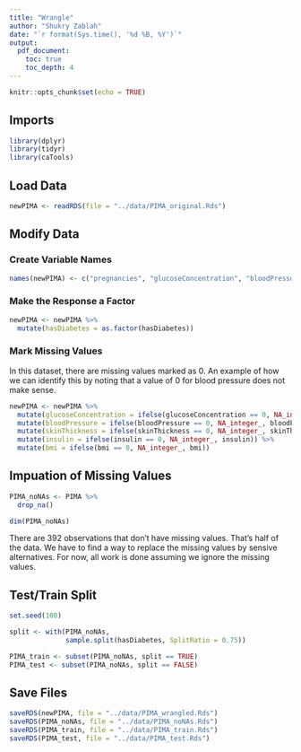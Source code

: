 ```yaml
---
title: "Wrangle"
author: "Shukry Zablah"
date: "`r format(Sys.time(), '%d %B, %Y')`"
output: 
  pdf_document:
    toc: true
    toc_depth: 4
---
```


```r
knitr::opts_chunk$set(echo = TRUE)
```

## Imports

```r
library(dplyr)
library(tidyr)
library(caTools)
```

## Load Data

```r
newPIMA <- readRDS(file = "../data/PIMA_original.Rds")
```

## Modify Data

### Create Variable Names

```r
names(newPIMA) <- c("pregnancies", "glucoseConcentration", "bloodPressure", "skinThickness", "insulin", "bmi", "diabetesPedigreeFunction", "age", "hasDiabetes")
```

### Make the Response a Factor

```r
newPIMA <- newPIMA %>% 
  mutate(hasDiabetes = as.factor(hasDiabetes))
```

### Mark Missing Values

In this dataset, there are missing values marked as 0. An example of how we can identify this by noting that a value of 0 for blood pressure does not make sense.

```r
newPIMA <- newPIMA %>%
  mutate(glucoseConcentration = ifelse(glucoseConcentration == 0, NA_integer_, glucoseConcentration)) %>%
  mutate(bloodPressure = ifelse(bloodPressure == 0, NA_integer_, bloodPressure)) %>%
  mutate(skinThickness = ifelse(skinThickness == 0, NA_integer_, skinThickness)) %>%
  mutate(insulin = ifelse(insulin == 0, NA_integer_, insulin)) %>%
  mutate(bmi = ifelse(bmi == 0, NA_integer_, bmi))
```

## Impuation of Missing Values

```r
PIMA_noNAs <- PIMA %>% 
  drop_na()

dim(PIMA_noNAs)
```
There are 392 observations that don't have missing values. That's half of the data. We have to find a way to replace the missing values by sensive alternatives. For now, all work is done assuming we ignore the missing values.

## Test/Train Split

```r
set.seed(100)

split <- with(PIMA_noNAs, 
              sample.split(hasDiabetes, SplitRatio = 0.75))

PIMA_train <- subset(PIMA_noNAs, split == TRUE)
PIMA_test <- subset(PIMA_noNAs, split == FALSE)
```

## Save Files

```r
saveRDS(newPIMA, file = "../data/PIMA_wrangled.Rds")
saveRDS(PIMA_noNAs, file = "../data/PIMA_noNAs.Rds")
saveRDS(PIMA_train, file = "../data/PIMA_train.Rds")
saveRDS(PIMA_test, file = "../data/PIMA_test.Rds")
```